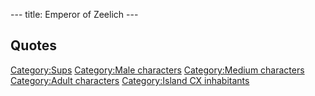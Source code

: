 ---
title: Emperor of Zeelich
---

{{Character|
Name=Emperor of Zeelich|
Image=EMPERER.jpg|
Race=[[Sup]]|
Gender=Male|
Size=Medium|
Age=Adult}}

==Quotes==
{{Quote|
Quote=Here you are at last! I was waiting for you Twinsunian, Dark Monk told me a lot about you!!|
Character=Emperor of Zeelich}}
{{Quote|
Quote=It's over Twinsen, you lost. To make your defeat even more bitter, I am going to tell you the truth. With all these beliefs, I was not master of my own planet, people had only ears for Dark Monk's priests!! One day, a stranger landed on Zeelich and offered to pass himself off as Dark Monk. Together, we spread the belief that he was to fulfill the great prophecy. Of course, this is far from the truth. I don't know why, but Dark Monk wants to appropriate the magical energy contained in your planet. And, since I want to become the master of Zeelich, we made a deal!!!|
Character=Emperor of Zeelich}}
{{Quote|
Quote=Twinsunian, Dark Monk is unbeatable. In his statue, he has built a machine capable of storing the magical energy that he intends to steal from your planet!!! My agents went to Twinsun to kidnap your wizards since we needed them to attract the energy from your planet to Zeelich. But we were forced to kidnap the children because the wizards refused to cooperate!! You were our only obstacle. But now, we have won. The destruction of Twinsun and the use of the machine will intervene during the next ceremony. And you cannot prevent me from triggering the lunar reactors!!!|
Character=Emperor of Zeelich}}

{{Stub}}

[[Category:Sups]]
[[Category:Male characters]]
[[Category:Medium characters]]
[[Category:Adult characters]]
[[Category:Island CX inhabitants]]